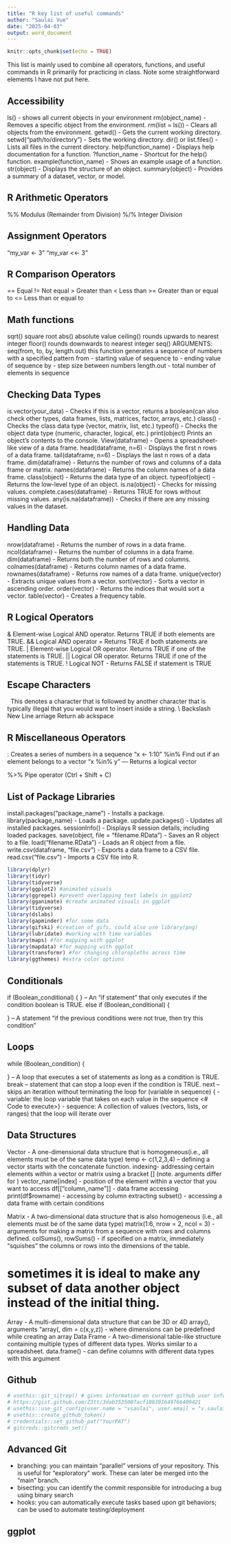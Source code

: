```yaml
---
title: "R key list of useful commands"
author: "Saulai Vue"
date: "2025-04-03"
output: word_document
---
```


```r
knitr::opts_chunk$set(echo = TRUE)
```

This list is mainly used to combine all operators, functions, and useful commands in R primarily for practicing in class. Note some straightforward elements I have not put here.

## Accessibility
ls() -  shows all current objects in your environment
rm(object_name) -	 Removes a specific object from the environment.
rm(list = ls()) - 	Clears all objects from the environment.
getwd() -	 Gets the current working directory.
setwd("path/to/directory") - 	Sets the working directory.
dir() or list.files() - 	Lists all files in the current directory.
help(function_name) - Displays help documentation for a function.
?function_name -	Shortcut for the help() function.
example(function_name) -	Shows an example usage of a function.
str(object) -	 Displays the structure of an object.
summary(object) - 	Provides a summary of a dataset, vector, or model.

## R Arithmetic Operators
%%  Modulus (Remainder from Division)
%/%  Integer Division

## Assignment Operators
"my_var <- 3"  "my_var <<- 3"

## R Comparison Operators
==  Equal
!=  Not equal
>   Greater than
<   Less than
>=  Greater than or equal to
<=  Less than or equal to

## Math functions
sqrt()  square root
abs()   absolute value
ceiling()  rounds upwards to nearest integer
floor()    rounds downwards to nearest integer
seq()   ARGUMENTS: seq(from, to, by, length.out) this function generates a sequence of numbers with a specified pattern
            from - starting value of sequence
            to   - ending value of sequence
            by   - step size between numbers
            length.out - total number of elements in sequence

## Checking Data Types
is.vector(your_data) -  Checks if this is a vector, returns a boolean(can also check other types, data frames, lists, matrices, factor, arrays, etc.)
class()  -  Checks the class data type (vector, matrix, list, etc.)
typeof() -  Checks the object data type (numeric, character, logical, etc.)
print(object)	Prints an object’s contents to the console.
View(dataframe)	- Opens a spreadsheet-like view of a data frame.
head(dataframe, n=6) -	Displays the first n rows of a data frame.
tail(dataframe, n=6) -	Displays the last n rows of a data frame.
dim(dataframe) -	Returns the number of rows and columns of a data frame or matrix.
names(dataframe) -	Returns the column names of a data frame.
class(object) -	Returns the data type of an object.
typeof(object) -	Returns the low-level type of an object.
is.na(object) -	Checks for missing values.
complete.cases(dataframe) -	Returns TRUE for rows without missing values.
any(is.na(dataframe)) -	Checks if there are any missing values in the dataset.

## Handling Data
nrow(dataframe) - 	Returns the number of rows in a data frame.
ncol(dataframe)	-  Returns the number of columns in a data frame.
dim(dataframe)	-  Returns both the number of rows and columns.
colnames(dataframe) - 	Returns column names of a data frame.
rownames(dataframe) - 	Returns row names of a data frame.
unique(vector) - 	Extracts unique values from a vector.
sort(vector) - 	Sorts a vector in ascending order.
order(vector) - 	Returns the indices that would sort a vector.
table(vector) - 	Creates a frequency table.

## R Logical Operators
&   Element-wise Logical AND operator. Returns TRUE if both elements are TRUE.
&&  Logical AND operator = Returns TRUE if both statements are TRUE.
|   Element-wise Logical OR operator. Returns TRUE if one of the statements is TRUE.
||  Logical OR operator. Returns TRUE if one of the statements is TRUE.
!   Logical NOT - Returns FALSE if statement is TRUE

## Escape Characters
\   This denotes a character that is followed by another character that is typically illegal that you would want to insert inside a string.
\\	Backslash
\n	New Line
\r	Carriage Return
\t	Tab
\b	Backspace

## R Miscellaneous Operators
:   Creates a series of numbers in a sequence   "x <- 1:10"
%in%  Find out if an element belongs to a vector   "x %in% y" --- Returns a logical vector

%>%  Pipe operator (Ctrl + Shift + C) 

## List of Package Libraries
install.packages("package_name") - 	Installs a package.
library(package_name) - 	Loads a package.
update.packages() - 	Updates all installed packages.
sessionInfo() - 	Displays R session details, including loaded packages.
save(object, file = "filename.RData") - 	Saves an R object to a file.
load("filename.RData") - 	Loads an R object from a file.
write.csv(dataframe, "file.csv") - 	Exports a data frame to a CSV file.
read.csv("file.csv") - 	Imports a CSV file into R.

```r
library(dplyr)
library(tidyr)
library(tidyverse)
library(ggplot2) #animated visuals
library(ggrepel) #prevent overlapping text labels in ggplot2
library(gganimate) #create animated visuals in ggplot
library(tidyverse)
library(dslabs)
library(gapminder) #for some data
library(gifski) #creation of gifs, could also use library(png)
library(lubridate) #working with time variables
library(maps) #for mapping with ggplot
library(mapdata) #for mapping with ggplot
library(transformr) #for changing chloropleths across time
library(ggthemes) #extra color options

```

## Conditionals
if (Boolean_conditional) { <body> } -- An "if statement" that only executes if the condition boolean is TRUE.
else if (Boolean_conditional) { <body> } -- A statement "if the previous conditions were not true, then try this condition"

## Loops
while (Boolean_condition) { <body> } -- A loop that executes a set of statements as long as a condition is TRUE.
  break -- statement that can stop a loop even if the condition is TRUE.
  next  -- skips an iteration without terminating the loop
for (variable in sequence) {   - variable: the loop variable that takes on each value in the sequence
  <# Code to execute>}  - sequence: A collection of values (vectors, lists, or ranges) that the loop will iterate over

## Data Structures
Vector - A one-dimensional data structure that is homogeneous(i.e., all elements must be of the same data type)
      temp <- c(1,2,3,4) -- defining a vector starts with the concatenate function.
          indexing- addressing certain elements within a vector or matrix using a bracket [] (note. arguments differ for )
              vector_name[index] - position of the element within a vector that you want to access
              df[["column_name"]] - data frame accessing
              print(df$rowname) - accessing by column extracting
              subset() - accessing a data frame with certain conditions

Matrix - A two-dimensional data structure that is also homogeneous (i.e., all elements must be of the same data type)
      matrix(1:6, nrow = 2, ncol = 3) - arguments for making a matrix from a sequence with rows and columns defined.
        colSums(), rowSums() - if specified on a matrix, immediately "squishes" the columns or rows into the dimensions of the table.
        
# sometimes it is ideal to make any subset of data another object instead of the initial thing.  
        
Array - A multi-dimensional data structure that can be 3D or 4D
      array(), arguments "array(<data>, dim = c(x,y,z)) - where dimensions can be predefined while creating an array
Data Frame - A two-dimensional table-like structure containing multiple types of different data types. Works similar to a spreadsheet.
      data.frame() - can define columns with different data types with this argument

## Github

```r
# usethis::git_sitrep() # gives information on current github user info
# https://gist.github.com/Z3tt/3dab3535007acf108391649766409421
# usethis::use_git_config(user.name = "vsaulai", user.email = "v.saulai@gmail.com")
# usethis::create_github_token() 
# credentials::set_github_pat("YourPAT")
# gitcreds::gitcreds_set()
```

## Advanced Git

+ branching: you can maintain "parallel" versions of your repository.
This is useful for "exploratory" work. These can later be merged into
the "main" branch.
+ bisecting: you can identify the commit responsible for introducing a
bug using binary search
+ hooks: you can automatically execute tasks based upon git behaviors;
can be used to automate testing/deployment

## ggplot

